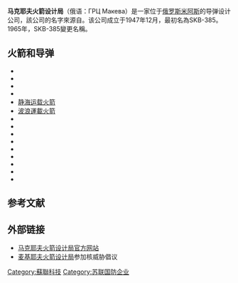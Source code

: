 {{Infobox company
| name = 马克耶夫火箭设计局<br>Makeyev Rocket Design Bureau
| hq_location_city = [[米阿斯|米阿斯]]
| parent = [[俄羅斯航太|俄羅斯航太]]<ref name="pravo">{{cite web|title=О мерах по созданию Государственной корпорации по космической деятельности "Роскосмос"|url=http://pravo.gov.ru/proxy/ips/?docbody=&nd=102397340&rdk=&backlink=1|publisher=Официальный интернет-портал правовой информации|accessdate=15 April 2017}}</ref>
| num_employees_year = <!-- Year of num_employees data (if known) -->
| num_employees = 
| owner = <!-- or: | owners = -->

| key_people = 
| area_served = <!-- or: | areas_served = -->
| hq_location_country = 俄羅斯
| defunct = <!-- {{End date|YYYY|MM|DD}} -->
| logo = 
| founder = <!-- or: | founders = -->
| foundation = 1947
| successor = <!-- or: | successors = -->
| predecessor = <!-- or: | predecessors = -->
| fate = 
| industry = [[國防工業|國防工業]]<br>{{link-en|航空製造商|Aerospace industry}}<br>{{link-en|航天工业|Space industry}}
| type = [[股份有限公司|股份有限公司]]{{when|date=October 2020}}<!-- which period of time was it a joint stock company? when was it a Soviet bureau?  what is it today, following the consolidation of so much of the Russian space industry into the Russian [[国有企业|国有企业]] [[俄羅斯航太|俄羅斯航太]]?  needs sources for all this -->
| logo_size = 
| homepage = {{URL|makeyev.ru}}
}}'''马克耶夫火箭设计局'''（俄语：ГРЦ Макева）是一家位于[[俄罗斯|俄罗斯]][[米阿斯|米阿斯]]的导弹设计公司，該公司的名字來源自{{link-en|維克多·馬克耶夫|Viktor Makeyev}}。该公司成立于1947年12月，最初名為SKB-385。1965年，SKB-385變更名稱。

== 火箭和导弹 ==
*{{link-en|R-11 Zemlya}}
*{{link-en|R-13 (missile)}}
*{{link-en|R-17 Elbrus}}
*{{link-en|R-21 (missile)}}
*[[静海运载火箭|静海运载火箭]]
*[[波浪運載火箭|波浪運載火箭]]
*{{link-en|R-27 Zyb}}
*{{link-en|R-29 Vysota}}
*{{link-en|R-29RM Shtil}}
*{{link-en|R-29RMU Sineva}}
*{{link-en|R-29RMU2 Layner}}
*{{link-en|R-39 Rif}}
*{{link-en|RS-28 Sarmat}}
*{{link-en|CORONA (SSTO)}}
*{{link-ru|Россиянка (ракета-носитель)}}

== 参考文献 ==
{{Reflist}}

== 外部链接 ==

* [https://www.makeyev.ru/ 马克耶夫火箭设计局官方网站]
* [https://web.archive.org/web/20110926230120/http://www.nti.org/db/nisprofs/russia/delivry/makeyev.htm 麦基耶夫火箭设计局]参加核威胁倡议

[[Category:蘇聯科技|Category:蘇聯科技]]
[[Category:苏联国防企业|Category:苏联国防企业]]